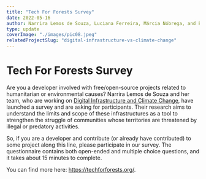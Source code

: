 ```yaml
---
title: "Tech For Forests Survey"
date: 2022-05-16
author: Narrira Lemos de Souza, Luciana Ferreira, Márcia Nóbrega, and Bruno Rigonato
type: update
coverImage: "./images/pic08.jpeg"
relatedProjectSlug: "digital-infrastructure-vs-climate-change"
---
```


# Tech For Forests Survey

Are you a developer involved with free/open-source projects related to humanitarian or environmental causes? Narrira Lemos de Souza and her team, who are working on [Digital Infrastructure and Climate Change](./projects/digital-infrastructure-vs-climate-change), have launched a survey and are asking for participants. Their research aims to understand the limits and scope of these infrastructures as a tool to strengthen the struggle of communities whose territories are threatened by illegal or predatory activities.

So, if you are a developer and contribute (or already have contributed) to some project along this line, please participate in our survey. The questionnaire contains both open-ended and multiple choice questions, and it takes about 15 minutes to complete.

You can find more here: https://techforforests.org/.
